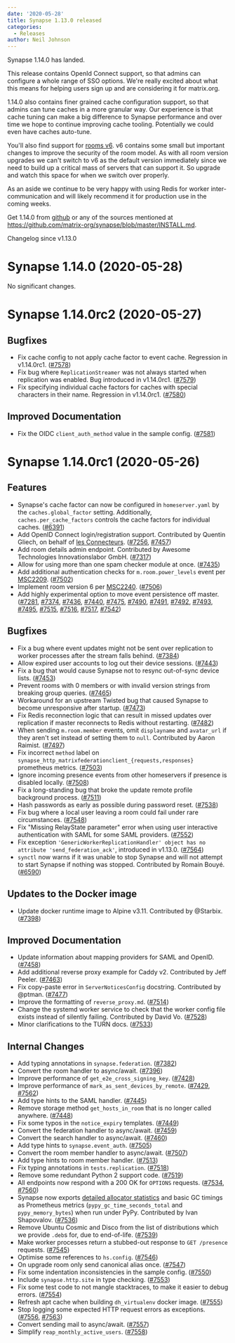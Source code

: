 ```yaml
---
date: '2020-05-28'
title: Synapse 1.13.0 released
categories:
  - Releases
author: Neil Johnson
---
```


Synapse 1.14.0 has landed.

This release contains OpenId Connect support, so that admins can configure a whole range of SSO options. We're really excited about what this means for helping users sign up and are considering it for matrix.org.

1.14.0 also contains finer grained cache configuration support, so that admins can tune caches in a more granular way. Our experience is that cache tuning can make a big difference to Synapse performance and over time we hope to continue improving cache tooling. Potentially we could even have caches auto-tune.

You'll also find support for [rooms v6](https://matrix.org/docs/spec/rooms/v6). v6 contains some small but important changes to improve the security of the room model. As with all room version upgrades we can't switch to v6 as the default version immediately since we need to build up a critical mass of servers that can support it. So upgrade and watch this space for when we switch over properly.

As an aside we continue to be very happy with using Redis for worker inter-communication and will likely recommend it for production use in the coming weeks.

Get 1.14.0 from [github](https://github.com/matrix-org/synapse/releases/tag/v1.14.0) or any of the sources mentioned at https://github.com/matrix-org/synapse/blob/master/INSTALL.md.


Changelog since v1.13.0

Synapse 1.14.0 (2020-05-28)
===========================

No significant changes.

Synapse 1.14.0rc2 (2020-05-27)
==============================

Bugfixes
--------

- Fix cache config to not apply cache factor to event cache. Regression in v1.14.0rc1. ([\#7578](https://github.com/matrix-org/synapse/issues/7578))
- Fix bug where `ReplicationStreamer` was not always started when replication was enabled. Bug introduced in v1.14.0rc1. ([\#7579](https://github.com/matrix-org/synapse/issues/7579))
- Fix specifying individual cache factors for caches with special characters in their name. Regression in v1.14.0rc1. ([\#7580](https://github.com/matrix-org/synapse/issues/7580))

Improved Documentation
----------------------

- Fix the OIDC `client_auth_method` value in the sample config. ([\#7581](https://github.com/matrix-org/synapse/issues/7581))

Synapse 1.14.0rc1 (2020-05-26)
==============================

Features
--------

- Synapse's cache factor can now be configured in `homeserver.yaml` by the `caches.global_factor` setting. Additionally, `caches.per_cache_factors` controls the cache factors for individual caches. ([\#6391](https://github.com/matrix-org/synapse/issues/6391))
- Add OpenID Connect login/registration support. Contributed by Quentin Gliech, on behalf of [les Connecteurs](https://connecteu.rs). ([\#7256](https://github.com/matrix-org/synapse/issues/7256), [\#7457](https://github.com/matrix-org/synapse/issues/7457))
- Add room details admin endpoint. Contributed by Awesome Technologies Innovationslabor GmbH. ([\#7317](https://github.com/matrix-org/synapse/issues/7317))
- Allow for using more than one spam checker module at once. ([\#7435](https://github.com/matrix-org/synapse/issues/7435))
- Add additional authentication checks for `m.room.power_levels` event per [MSC2209](https://github.com/matrix-org/matrix-doc/pull/2209). ([\#7502](https://github.com/matrix-org/synapse/issues/7502))
- Implement room version 6 per [MSC2240](https://github.com/matrix-org/matrix-doc/pull/2240). ([\#7506](https://github.com/matrix-org/synapse/issues/7506))
- Add highly experimental option to move event persistence off master. ([\#7281](https://github.com/matrix-org/synapse/issues/7281), [\#7374](https://github.com/matrix-org/synapse/issues/7374), [\#7436](https://github.com/matrix-org/synapse/issues/7436), [\#7440](https://github.com/matrix-org/synapse/issues/7440), [\#7475](https://github.com/matrix-org/synapse/issues/7475), [\#7490](https://github.com/matrix-org/synapse/issues/7490), [\#7491](https://github.com/matrix-org/synapse/issues/7491), [\#7492](https://github.com/matrix-org/synapse/issues/7492), [\#7493](https://github.com/matrix-org/synapse/issues/7493), [\#7495](https://github.com/matrix-org/synapse/issues/7495), [\#7515](https://github.com/matrix-org/synapse/issues/7515), [\#7516](https://github.com/matrix-org/synapse/issues/7516), [\#7517](https://github.com/matrix-org/synapse/issues/7517), [\#7542](https://github.com/matrix-org/synapse/issues/7542))

Bugfixes
--------

- Fix a bug where event updates might not be sent over replication to worker processes after the stream falls behind. ([\#7384](https://github.com/matrix-org/synapse/issues/7384))
- Allow expired user accounts to log out their device sessions. ([\#7443](https://github.com/matrix-org/synapse/issues/7443))
- Fix a bug that would cause Synapse not to resync out-of-sync device lists. ([\#7453](https://github.com/matrix-org/synapse/issues/7453))
- Prevent rooms with 0 members or with invalid version strings from breaking group queries. ([\#7465](https://github.com/matrix-org/synapse/issues/7465))
- Workaround for an upstream Twisted bug that caused Synapse to become unresponsive after startup. ([\#7473](https://github.com/matrix-org/synapse/issues/7473))
- Fix Redis reconnection logic that can result in missed updates over replication if master reconnects to Redis without restarting. ([\#7482](https://github.com/matrix-org/synapse/issues/7482))
- When sending `m.room.member` events, omit `displayname` and `avatar_url` if they aren't set instead of setting them to `null`. Contributed by Aaron Raimist. ([\#7497](https://github.com/matrix-org/synapse/issues/7497))
- Fix incorrect `method` label on `synapse_http_matrixfederationclient_{requests,responses}` prometheus metrics. ([\#7503](https://github.com/matrix-org/synapse/issues/7503))
- Ignore incoming presence events from other homeservers if presence is disabled locally. ([\#7508](https://github.com/matrix-org/synapse/issues/7508))
- Fix a long-standing bug that broke the update remote profile background process. ([\#7511](https://github.com/matrix-org/synapse/issues/7511))
- Hash passwords as early as possible during password reset. ([\#7538](https://github.com/matrix-org/synapse/issues/7538))
- Fix bug where a local user leaving a room could fail under rare circumstances. ([\#7548](https://github.com/matrix-org/synapse/issues/7548))
- Fix "Missing RelayState parameter" error when using user interactive authentication with SAML for some SAML providers. ([\#7552](https://github.com/matrix-org/synapse/issues/7552))
- Fix exception `'GenericWorkerReplicationHandler' object has no attribute 'send_federation_ack'`, introduced in v1.13.0. ([\#7564](https://github.com/matrix-org/synapse/issues/7564))
- `synctl` now warns if it was unable to stop Synapse and will not attempt to start Synapse if nothing was stopped. Contributed by Romain Bouyé. ([\#6590](https://github.com/matrix-org/synapse/issues/6590))

Updates to the Docker image
---------------------------

- Update docker runtime image to Alpine v3.11. Contributed by @Starbix. ([\#7398](https://github.com/matrix-org/synapse/issues/7398))

Improved Documentation
----------------------

- Update information about mapping providers for SAML and OpenID. ([\#7458](https://github.com/matrix-org/synapse/issues/7458))
- Add additional reverse proxy example for Caddy v2. Contributed by Jeff Peeler. ([\#7463](https://github.com/matrix-org/synapse/issues/7463))
- Fix copy-paste error in `ServerNoticesConfig` docstring. Contributed by @ptman. ([\#7477](https://github.com/matrix-org/synapse/issues/7477))
- Improve the formatting of `reverse_proxy.md`. ([\#7514](https://github.com/matrix-org/synapse/issues/7514))
- Change the systemd worker service to check that the worker config file exists instead of silently failing. Contributed by David Vo. ([\#7528](https://github.com/matrix-org/synapse/issues/7528))
- Minor clarifications to the TURN docs. ([\#7533](https://github.com/matrix-org/synapse/issues/7533))

Internal Changes
----------------

- Add typing annotations in `synapse.federation`. ([\#7382](https://github.com/matrix-org/synapse/issues/7382))
- Convert the room handler to async/await. ([\#7396](https://github.com/matrix-org/synapse/issues/7396))
- Improve performance of `get_e2e_cross_signing_key`. ([\#7428](https://github.com/matrix-org/synapse/issues/7428))
- Improve performance of `mark_as_sent_devices_by_remote`. ([\#7429](https://github.com/matrix-org/synapse/issues/7429), [\#7562](https://github.com/matrix-org/synapse/issues/7562))
- Add type hints to the SAML handler. ([\#7445](https://github.com/matrix-org/synapse/issues/7445))
- Remove storage method `get_hosts_in_room` that is no longer called anywhere. ([\#7448](https://github.com/matrix-org/synapse/issues/7448))
- Fix some typos in the `notice_expiry` templates. ([\#7449](https://github.com/matrix-org/synapse/issues/7449))
- Convert the federation handler to async/await. ([\#7459](https://github.com/matrix-org/synapse/issues/7459))
- Convert the search handler to async/await. ([\#7460](https://github.com/matrix-org/synapse/issues/7460))
- Add type hints to `synapse.event_auth`. ([\#7505](https://github.com/matrix-org/synapse/issues/7505))
- Convert the room member handler to async/await. ([\#7507](https://github.com/matrix-org/synapse/issues/7507))
- Add type hints to room member handler. ([\#7513](https://github.com/matrix-org/synapse/issues/7513))
- Fix typing annotations in `tests.replication`. ([\#7518](https://github.com/matrix-org/synapse/issues/7518))
- Remove some redundant Python 2 support code. ([\#7519](https://github.com/matrix-org/synapse/issues/7519))
- All endpoints now respond with a 200 OK for `OPTIONS` requests. ([\#7534](https://github.com/matrix-org/synapse/issues/7534), [\#7560](https://github.com/matrix-org/synapse/issues/7560))
- Synapse now exports [detailed allocator statistics](https://doc.pypy.org/en/latest/gc_info.html#gc-get-stats) and basic GC timings as Prometheus metrics (`pypy_gc_time_seconds_total` and `pypy_memory_bytes`) when run under PyPy. Contributed by Ivan Shapovalov. ([\#7536](https://github.com/matrix-org/synapse/issues/7536))
- Remove Ubuntu Cosmic and Disco from the list of distributions which we provide `.deb`s for, due to end-of-life. ([\#7539](https://github.com/matrix-org/synapse/issues/7539))
- Make worker processes return a stubbed-out response to `GET /presence` requests. ([\#7545](https://github.com/matrix-org/synapse/issues/7545))
- Optimise some references to `hs.config`. ([\#7546](https://github.com/matrix-org/synapse/issues/7546))
- On upgrade room only send canonical alias once. ([\#7547](https://github.com/matrix-org/synapse/issues/7547))
- Fix some indentation inconsistencies in the sample config. ([\#7550](https://github.com/matrix-org/synapse/issues/7550))
- Include `synapse.http.site` in type checking. ([\#7553](https://github.com/matrix-org/synapse/issues/7553))
- Fix some test code to not mangle stacktraces, to make it easier to debug errors. ([\#7554](https://github.com/matrix-org/synapse/issues/7554))
- Refresh apt cache when building `dh_virtualenv` docker image. ([\#7555](https://github.com/matrix-org/synapse/issues/7555))
- Stop logging some expected HTTP request errors as exceptions. ([\#7556](https://github.com/matrix-org/synapse/issues/7556), [\#7563](https://github.com/matrix-org/synapse/issues/7563))
- Convert sending mail to async/await. ([\#7557](https://github.com/matrix-org/synapse/issues/7557))
- Simplify `reap_monthly_active_users`. ([\#7558](https://github.com/matrix-org/synapse/issues/7558))
